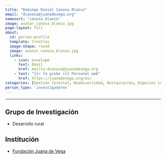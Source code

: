 ```yaml
---
title: "Domingo Daniel Canosa Blanco"
email: "dcanosa@juanadevega.org"  
namesort: "canosa_blanco"
image: avatar_canosa_blanco.jpg
page-layout: full
about: 
  id: person-profile
  template: trestles
  image-shape: round
  image: avatar_canosa_blanco.jpg
  links:
    - icon: envelope
      text: Email
      href: mailto:dcanosa@juanadevega.org
    - text: "{{< fa globe >}} Personal web"
      href: https://juanadevega.org/es/
categories: [Gestión forestal, Biodiversidad, Restauración, Especies invasoras, Dinámica del paisaje]
person_type: 'investigadores'
---
```

 
<hr>

:::{#person-profile}

## Grupo de Investigación
- Desarrollo rural

## Institución
- [Fundación Juana de Vega](https://juanadevega.org/es/)

:::
